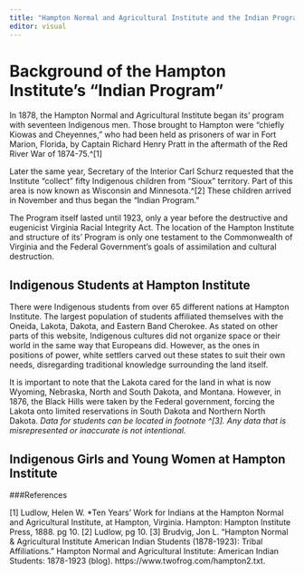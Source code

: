 ```yaml
---
title: "Hampton Normal and Agricultural Institute and the Indian Program"
editor: visual
---
```



# Background of the Hampton Institute's "Indian Program"

In 1878, the Hampton Normal and Agricultural Institute began its' program with seventeen Indigenous men. Those brought to Hampton were "chiefly Kiowas and Cheyennes," who had been held as prisoners of war in Fort Marion, Florida, by Captain Richard Henry Pratt in the aftermath of the Red River War of 1874-75.\^\[1\]

Later the same year, Secretary of the Interior Carl Schurz requested that the Institute "collect" fifty Indigenous children from "Sioux" territory. Part of this area is now known as Wisconsin and Minnesota.\^\[2\] These children arrived in November and thus began the "Indian Program."

The Program itself lasted until 1923, only a year before the destructive and eugenicist Virginia Racial Integrity Act. The location of the Hampton Institute and structure of its' Program is only one testament to the Commonwealth of Virginia and the Federal Government's goals of assimilation and cultural destruction.

## Indigenous Students at Hampton Institute

There were Indigenous students from over 65 different nations at Hampton Institute. The largest population of students affiliated themselves with the Oneida, Lakota, Dakota, and Eastern Band Cherokee. As stated on other parts of this website, Indigenous cultures did not organize space or their world in the same way that Europeans did. However, as the ones in positions of power, white settlers carved out these states to suit their own needs, disregarding traditional knowledge surrounding the land itself.

It is important to note that the Lakota cared for the land in what is now Wyoming, Nebraska, North and South Dakota, and Montana. However, in 1876, the Black Hills were taken by the Federal government, forcing the Lakota onto limited reservations in South Dakota and Northern North Dakota. *Data for students can be located in footnote \^\[3\]. Any data that is misrepresented or inaccurate is not intentional.*



## Indigenous Girls and Young Women at Hampton Institute 



###References

\[1\] Ludlow, Helen W. *Ten Years' Work for Indians at the Hampton Normal and Agricultural Institute, at Hampton, Virginia. Hampton: Hampton Institute Press, 1888. pg 10. \[2\] Ludlow, pg 10. \[3\] Brudvig, Jon L. “Hampton Normal & Agricultural Institute American Indian Students (1878-1923): Tribal Affiliations.” Hampton Normal and Agricultural Institute: American Indian Students: 1878-1923 (blog). https://www.twofrog.com/hampton2.txt.

